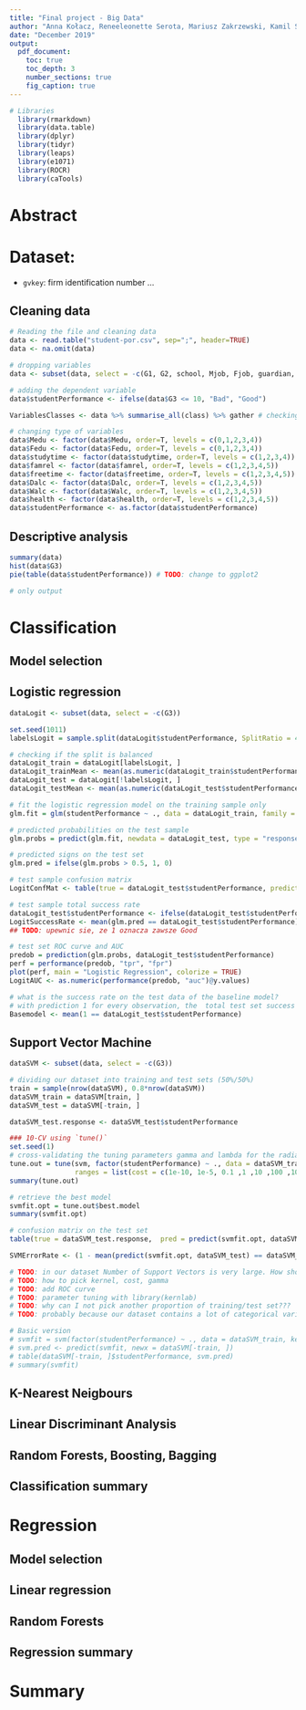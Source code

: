 ```yaml
---
title: "Final project - Big Data"
author: "Anna Kołacz, Reneeleonette Serota, Mariusz Zakrzewski, Kamil Stec"
date: "December 2019"
output: 
  pdf_document:
    toc: true
    toc_depth: 3
    number_sections: true
    fig_caption: true
---
```


```r
# Libraries
  library(rmarkdown)
  library(data.table)
  library(dplyr)
  library(tidyr)
  library(leaps)
  library(e1071)
  library(ROCR)
  library(caTools)
```

# Abstract

# Dataset:
* `gvkey`: firm identification number
...


## Cleaning data
```r

# Reading the file and cleaning data
data <- read.table("student-por.csv", sep=";", header=TRUE)
data <- na.omit(data)

# dropping variables
data <- subset(data, select = -c(G1, G2, school, Mjob, Fjob, guardian, traveltime, romantic, goout))

# adding the dependent variable
data$studentPerformance <- ifelse(data$G3 <= 10, "Bad", "Good")

VariablesClasses <- data %>% summarise_all(class) %>% gather # checking variables' classes

# changing type of variables
data$Medu <- factor(data$Medu, order=T, levels = c(0,1,2,3,4))
data$Fedu <- factor(data$Fedu, order=T, levels = c(0,1,2,3,4))
data$studytime <- factor(data$studytime, order=T, levels = c(1,2,3,4))
data$famrel <- factor(data$famrel, order=T, levels = c(1,2,3,4,5))
data$freetime <- factor(data$freetime, order=T, levels = c(1,2,3,4,5))
data$Dalc <- factor(data$Dalc, order=T, levels = c(1,2,3,4,5))
data$Walc <- factor(data$Walc, order=T, levels = c(1,2,3,4,5))
data$health <- factor(data$health, order=T, levels = c(1,2,3,4,5))
data$studentPerformance <- as.factor(data$studentPerformance)

```

## Descriptive analysis
```r
summary(data)
hist(data$G3)
pie(table(data$studentPerformance)) # TODO: change to ggplot2

```


```r
# only output
```

# Classification

## Model selection

## Logistic regression
```r
dataLogit <- subset(data, select = -c(G3))

set.seed(1011)
labelsLogit = sample.split(dataLogit$studentPerformance, SplitRatio = 4/5) # TODO: how large should be the SplitRatio ??? 

# checking if the split is balanced
dataLogit_train = dataLogit[labelsLogit, ]
dataLogit_trainMean <- mean(as.numeric(dataLogit_train$studentPerformance)-1)
dataLogit_test = dataLogit[!labelsLogit, ]
dataLogit_testMean <- mean(as.numeric(dataLogit_test$studentPerformance)-1)

# fit the logistic regression model on the training sample only
glm.fit = glm(studentPerformance ~ ., data = dataLogit_train, family = binomial)

# predicted probabilities on the test sample 
glm.probs = predict(glm.fit, newdata = dataLogit_test, type = "response") 

# predicted signs on the test set
glm.pred = ifelse(glm.probs > 0.5, 1, 0)

# test sample confusion matrix
LogitConfMat <- table(true = dataLogit_test$studentPerformance, predict = glm.pred)

# test sample total success rate
dataLogit_test$studentPerformance <- ifelse(dataLogit_test$studentPerformance=="Good",1,0)
LogitSuccessRate <- mean(glm.pred == dataLogit_test$studentPerformance)
## TODO: upewnic sie, ze 1 oznacza zawsze Good

# test set ROC curve and AUC
predob = prediction(glm.probs, dataLogit_test$studentPerformance)
perf = performance(predob, "tpr", "fpr")
plot(perf, main = "Logistic Regression", colorize = TRUE)
LogitAUC <- as.numeric(performance(predob, "auc")@y.values)

# what is the success rate on the test data of the baseline model?
# with prediction 1 for every observation, the  total test set success rate of the baseline model is
Basemodel <- mean(1 == dataLogit_test$studentPerformance)
```

## Support Vector Machine

```r

dataSVM <- subset(data, select = -c(G3))

# dividing our dataset into training and test sets (50%/50%)
train = sample(nrow(dataSVM), 0.8*nrow(dataSVM))
dataSVM_train = dataSVM[train, ]
dataSVM_test = dataSVM[-train, ]

dataSVM_test.response <- dataSVM_test$studentPerformance

### 10-CV using `tune()`
set.seed(1)
# cross-validating the tuning parameters gamma and lambda for the radial SVM om training data
tune.out = tune(svm, factor(studentPerformance) ~ ., data = dataSVM_train, kernel = "radial",
                ranges = list(cost = c(1e-10, 1e-5, 0.1 ,1 ,10 ,100 ,1000), gamma = c(0.5, 1, 2, 3, 4)))
summary(tune.out)

# retrieve the best model
svmfit.opt = tune.out$best.model
summary(svmfit.opt)

# confusion matrix on the test set
table(true = dataSVM_test.response,  pred = predict(svmfit.opt, dataSVM_test))

SVMErrorRate <- (1 - mean(predict(svmfit.opt, dataSVM_test) == dataSVM_test.response)) # error rate

# TODO: in our dataset Number of Support Vectors is very large. How should we pick C to change it?
# TODO: how to pick kernel, cost, gamma
# TODO: add ROC curve
# TODO: parameter tuning with library(kernlab)
# TODO: why can I not pick another proportion of training/test set???
# TODO: probably because our dataset contains a lot of categorical variables, SVM method behavies very poorly. We need to verify it, and write about it in out report

# Basic version
# svmfit = svm(factor(studentPerformance) ~ ., data = dataSVM_train, kernel = "radial",  gamma = 2, cost = 1)
# svm.pred <- predict(svmfit, newx = dataSVM[-train, ])
# table(dataSVM[-train, ]$studentPerformance, svm.pred)
# summary(svmfit)
```

## K-Nearest Neigbours

## Linear Discriminant Analysis

## Random Forests, Boosting, Bagging

## Classification summary

# Regression

## Model selection

## Linear regression

## Random Forests

## Regression summary

# Summary





